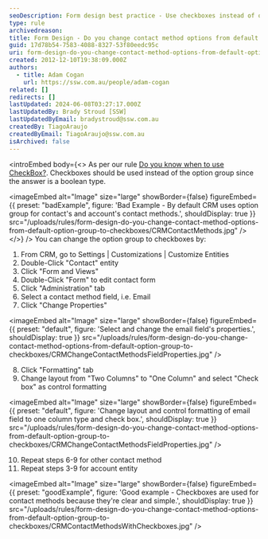 ```yaml
---
seoDescription: Form design best practice - Use checkboxes instead of option groups to display contact method options for contacts and accounts.
type: rule
archivedreason:
title: Form Design - Do you change contact method options from default option group to checkboxes?
guid: 17d78b54-7583-4088-8327-53f80eedc95c
uri: form-design-do-you-change-contact-method-options-from-default-option-group-to-checkboxes
created: 2012-12-10T19:38:09.000Z
authors:
  - title: Adam Cogan
    url: https://ssw.com.au/people/adam-cogan
related: []
redirects: []
lastUpdated: 2024-06-08T03:27:17.000Z
lastUpdatedBy: Brady Stroud [SSW]
lastUpdatedByEmail: bradystroud@ssw.com.au
createdBy: TiagoAraujo
createdByEmail: TiagoAraujo@ssw.com.au
isArchived: false
---
```


<introEmbed
  body={<>
As per our rule [Do you know when to use CheckBox?](/control-choice-do-you-know-when-to-use-checkboxes). Checkboxes should be used instead of the option group since the answer is a boolean type.

<imageEmbed
  alt="Image"
  size="large"
  showBorder={false}
  figureEmbed={{
    preset: "badExample",
    figure: 'Bad Example - By default CRM uses option group for contact\'s and account\'s contact methods.',
    shouldDisplay: true
  }}
  src="/uploads/rules/form-design-do-you-change-contact-method-options-from-default-option-group-to-checkboxes/CRMContactMethods.jpg"
/>
  </>}
/>
You can change the option group to checkboxes by:

1. From CRM, go to Settings | Customizations | Customize Entities
2. Double-Click "Contact" entity
3. Click "Form and Views"
4. Double-Click "Form" to edit contact form
5. Click "Administration" tab
6. Select a contact method field, i.e. Email
7. Click "Change Properties"


<imageEmbed
  alt="Image"
  size="large"
  showBorder={false}
  figureEmbed={{
    preset: "default",
    figure: 'Select and change the email field\'s properties.',
    shouldDisplay: true
  }}
  src="/uploads/rules/form-design-do-you-change-contact-method-options-from-default-option-group-to-checkboxes/CRMChangeContactMethodsFieldProperties.jpg"
/>

8. Click "Formatting" tab
9. Change layout from "Two Columns" to "One Column" and select "Check box" as control formatting


<imageEmbed
  alt="Image"
  size="large"
  showBorder={false}
  figureEmbed={{
    preset: "default",
    figure: 'Change layout and control formatting of email field to one column type and check box.',
    shouldDisplay: true
  }}
  src="/uploads/rules/form-design-do-you-change-contact-method-options-from-default-option-group-to-checkboxes/CRMChangeContactMethodsFieldProperties.jpg"
/>

10. Repeat steps 6-9 for other contact method
11. Repeat steps 3-9 for account entity

<imageEmbed
  alt="Image"
  size="large"
  showBorder={false}
  figureEmbed={{
    preset: "goodExample",
    figure: 'Good example - Checkboxes are used for contact methods because they\'re clear and simple.',
    shouldDisplay: true
  }}
  src="/uploads/rules/form-design-do-you-change-contact-method-options-from-default-option-group-to-checkboxes/CRMContactMethodsWithCheckboxes.jpg"
/>
